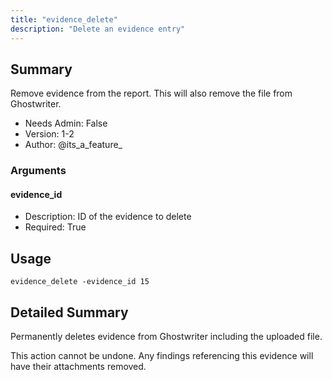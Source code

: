 ```yaml
---
title: "evidence_delete"
description: "Delete an evidence entry"
---
```


## Summary

Remove evidence from the report. This will also remove the file from Ghostwriter.

- Needs Admin: False
- Version: 1-2
- Author: @its_a_feature_

### Arguments

#### evidence_id
- Description: ID of the evidence to delete
- Required: True


## Usage

```
evidence_delete -evidence_id 15
```

## Detailed Summary

Permanently deletes evidence from Ghostwriter including the uploaded file.

<Warning>
This action cannot be undone. Any findings referencing this evidence will have their attachments removed.
</Warning>
